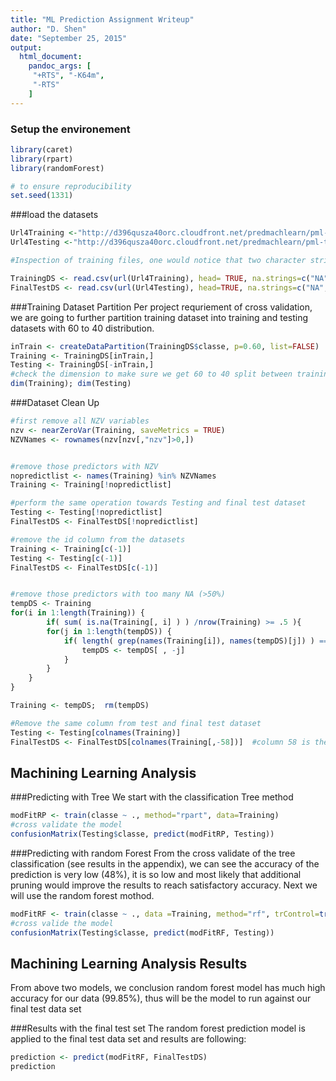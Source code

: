 ```yaml
---
title: "ML Prediction Assignment Writeup"
author: "D. Shen"
date: "September 25, 2015"
output: 
  html_document:
    pandoc_args: [
     "+RTS", "-K64m",
     "-RTS"
    ]
---
```



### Setup the environement

```r
library(caret)
library(rpart)
library(randomForest)

# to ensure reproducibility
set.seed(1331)
```
###load the datasets
```r
Url4Training <-"http://d396qusza40orc.cloudfront.net/predmachlearn/pml-training.csv"
Url4Testing <-"http://d396qusza40orc.cloudfront.net/predmachlearn/pml-testing.csv"

#Inspection of training files, one would notice that two character strings are used to denote not available data,  NA, or #DIV/0!

TrainingDS <- read.csv(url(Url4Training), head= TRUE, na.strings=c("NA","#DIV/0!",""))
FinalTestDS <- read.csv(url(Url4Testing), head=TRUE, na.strings=c("NA","#DIV/0!",""))

```
###Training Dataset Partition
Per project requriement of cross validation, we are going to further partition training dataset into training and testing datasets with 60 to 40 distribution.
```r
inTrain <- createDataPartition(TrainingDS$classe, p=0.60, list=FALSE)
Training <- TrainingDS[inTrain,]
Testing <- TrainingDS[-inTrain,]
#check the dimension to make sure we get 60 to 40 split between training and testing
dim(Training); dim(Testing)
```

###Dataset Clean Up
```r
#first remove all NZV variables
nzv <- nearZeroVar(Training, saveMetrics = TRUE)
NZVNames <- rownames(nzv[nzv[,"nzv"]>0,])


#remove those predictors with NZV
nopredictlist <- names(Training) %in% NZVNames
Training <- Training[!nopredictlist]

#perform the same operation towards Testing and final test dataset
Testing <- Testing[!nopredictlist]
FinalTestDS <- FinalTestDS[!nopredictlist]

#remove the id column from the datasets
Training <- Training[c(-1)]
Testing <- Testing[c(-1)]
FinalTestDS <- FinalTestDS[c(-1)]


#remove those predictors with too many NA (>50%)
tempDS <- Training
for(i in 1:length(Training)) { 
        if( sum( is.na(Training[, i] ) ) /nrow(Training) >= .5 ){ 
        for(j in 1:length(tempDS)) {
            if( length( grep(names(Training[i]), names(tempDS)[j]) ) ==1){  
                tempDS <- tempDS[ , -j] 
            }   
        } 
    }
}

Training <- tempDS;  rm(tempDS)

#Remove the same column from test and final test dataset
Testing <- Testing[colnames(Training)]
FinalTestDS <- FinalTestDS[colnames(Training[,-58])]  #column 58 is the outcome column

```
## Machining Learning Analysis

###Predicting with Tree
We start with the classification Tree method 
```r
modFitRP <- train(classe ~ ., method="rpart", data=Training)
#cross validate the model
confusionMatrix(Testing$classe, predict(modFitRP, Testing))

```

###Predicting with random Forest
From the cross validate of the tree classification (see results in the appendix), we can see the accuracy of the prediction is very low (48%), it is so low and most likely that additional pruning would improve the results to reach satisfactory accuracy.  Next we will use the random forest mothod.

```r
modFitRF <- train(classe ~ ., data =Training, method="rf", trControl=trainControl(method="cv", 5), prox=TRUE)
#cross valide the model
confusionMatrix(Testing$classe, predict(modFitRF, Testing))
```

## Machining Learning Analysis Results
From above two models, we conclusion random forest model has much high accuracy for our data (99.85%), thus will be the model to run against our final test data set

###Results with the final test set
The random forest prediction model is applied to the final test data set and results are following:
```r
prediction <- predict(modFitRF, FinalTestDS)
prediction

```
